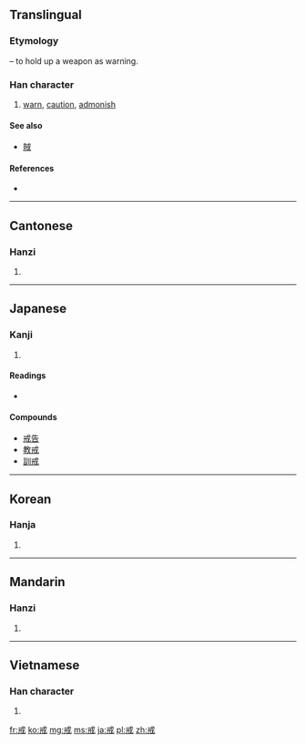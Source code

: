 ==Translingual==
===Etymology===
{{Han compound|戈|t1=halberd|廾|t2=hands}} – to hold up a weapon as warning.

===Han character===
{{Han char|rn=62|rad=戈|as=03|sn=7|four=5340<sub>0</sub>|canj=戈廿 (IT)}}

# [[warn]], [[caution]], [[admonish]]

====See also====
* [[賊]] <!-- Graphically similar component -->

====References====
* {{Han ref|kx=0412.050|dkj=11548|dj=0754.040|hdz=21400.050|uh=6212|ud=25106|bh=A7D9|bd=42969}}

----

==Cantonese==

===Hanzi===
{{yue-hanzi|jyut=|y=gaai3}}

# {{defn|Cantonese|sort=戈03}}

----

==Japanese==

===Kanji===
{{ja-kanji|grade=c|rs=戈03}}

# {{defn|Japanese|sort=戈03}}

====Readings====
* {{ja-readings|on=[[かい]] (kai)|kun=[[いましめる]] (imashimeru), [[いましめ]] (imashime)}}

====Compounds====
* [[戒告]]
* [[教戒]]
* [[訓戒]]

----

==Korean==

===Hanja===
{{ko-hanja|hangeul=계|eumhun=|rv=gye|mr=kye|y=kyey}}

# {{defn|Korean|sort=戈03}}

----

==Mandarin==

===Hanzi===
{{cmn-hanzi|pin=[[jiè]] ([[jie4]])|wg=chieh<sup>4</sup>}}

# {{defn|Mandarin|sort=戈03}}

----

==Vietnamese==

===Han character===
{{vi-hantu|[[giới]]|rs=戈03}}

# {{defn|Vietnamese|sort=戈03}}

[[fr:戒]]
[[ko:戒]]
[[mg:戒]]
[[ms:戒]]
[[ja:戒]]
[[pl:戒]]
[[zh:戒]]